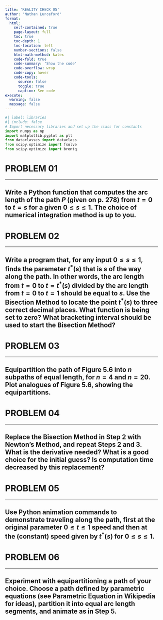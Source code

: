 ```yaml
---
title: 'REALITY CHECK 05'
author: 'Nathan Lunceford'
format:
  html:
    self-contained: true
    page-layout: full
    toc: true
    toc-depth: 1
    toc-location: left
    number-sections: false
    html-math-method: katex
    code-fold: true
    code-summary: 'Show the code'
    code-overflow: wrap
    code-copy: hover
    code-tools:
      source: false
      toggle: true
      caption: See code
execute:
  warning: false
  message: false
---
```


```python
#| label: libraries
#| include: false
# Import necessary libraries and set up the class for constants
import numpy as np
import matplotlib.pyplot as plt
from dataclasses import dataclass
from scipy.optimize import fsolve
from scipy.optimize import brentq

```

# **PROBLEM 01**

---

## Write a Python function that computes the arc length of the path $P$ (given on p. 278) from $t = 0$ to $t = s$ for a given $0 \leq s \leq 1$. The choice of numerical integration method is up to you.

# **PROBLEM 02**

---

## Write a program that, for any input $0 \leq s \leq 1$, finds the parameter $t^*(s)$ that is $s$ of the way along the path. In other words, the arc length from $t = 0$ to $t = t^*(s)$ divided by the arc length from $t = 0$ to $t = 1$ should be equal to $s$. Use the Bisection Method to locate the point $t^*(s)$ to three correct decimal places. What function is being set to zero? What bracketing interval should be used to start the Bisection Method?

# **PROBLEM 03**

---

## Equipartition the path of Figure 5.6 into $n$ subpaths of equal length, for $n = 4$ and $n = 20$. Plot analogues of Figure 5.6, showing the equipartitions.

# **PROBLEM 04**

---

## Replace the Bisection Method in Step 2 with Newton’s Method, and repeat Steps 2 and 3. What is the derivative needed? What is a good choice for the initial guess? Is computation time decreased by this replacement?

# **PROBLEM 05**

---

## Use Python animation commands to demonstrate traveling along the path, first at the original parameter $0 \leq t \leq 1$ speed and then at the (constant) speed given by $t^*(s)$ for $0 \leq s \leq 1$.

# **PROBLEM 06**

---

## Experiment with equipartitioning a path of your choice. Choose a path defined by parametric equations (see Parametric Equation in Wikipedia for ideas), partition it into equal arc length segments, and animate as in Step 5.
